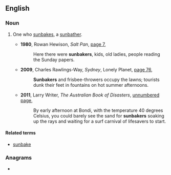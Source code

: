 ==English==
{{wikipedia}}

===Noun===
{{en-noun}}

# {{lb|en|Australia}} One who [[sunbake]]s, a [[sunbather]].
#* '''1980''', Rowan Hewison, ''Salt Pan'', [http://books.google.com.au/books?id=yE8iAAAAMAAJ&q=%22sunbaker%22|%22:sunbakers%22+-intitle:%22%22+-inauthor:%22%22&dq=%22sunbaker%22|%22:sunbakers%22+-intitle:%22%22+-inauthor:%22%22&source=bl&ots=uWBw48InUq&sig=mBgv3tcOnTgj32fcbGVaQAaKVlc&hl=en&sa=X&ei=tfdrUIinHfGSiQee3oF4&redir_esc=y page 7],
#*: Here there were '''sunbakers''', kids, old ladies, people reading the Sunday papers.
#* '''2009''', Charles Rawlings-Way, ''Sydney'', Lonely Planet, [http://books.google.com.au/books?id=lefJBm4Jk7cC&pg=PA76&lpg=PA76&dq=%22sunbaker%22|%22:sunbakers%22+-intitle:%22%22+-inauthor:%22%22&source=bl&ots=M5NVQKqoK_&sig=YQx-Lh1i_GLoTdp1J7Lx_9dgP6k&hl=en&sa=X&ei=tfdrUIinHfGSiQee3oF4&redir_esc=y#v=onepage&q=%22sunbaker%22|%22%3Asunbakers%22%20-intitle%3A%22%22%20-inauthor%3A%22%22&f=false page 76],
#*: '''Sunbakers''' and frisbee-throwers occupy the lawns; tourists dunk their feet in fountains on hot summer afternoons.
#* '''2011''', Larry Writer, ''The Australian Book of Disasters'', [http://books.google.com.au/books?id=-bBv-mvcq9QC&pg=PT72&lpg=PT72&dq=%22sunbaker%22|%22:sunbakers%22+-intitle:%22%22+-inauthor:%22%22&source=bl&ots=qLM5nAud7c&sig=iFTq6E9fHw3PwfA5z3f23Jv6GNk&hl=en&sa=X&ei=tfdrUIinHfGSiQee3oF4&redir_esc=y unnumbered page],
#*: By early afternoon at Bondi, with the temperature 40 degrees Celsius, you could barely see the sand for '''sunbakers''' soaking up the rays and waiting for a surf carnival of lifesavers to start.

====Related terms====
* [[sunbake]]

===Anagrams===
* {{anagrams|en|Urbaneks|sunbreak|un-breaks|unbrakes|unbreaks}}